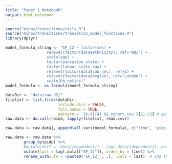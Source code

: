 ```yaml
---
title: "Paper 1 Notebook"
output: html_notebook
---
```


```r
source("minos/transitions/utils.R")
source("minos/transitions/transition_model_functions.R")
library(dplyr)
```


```r

model_formula_string <- "SF_12 ~ factor(sex) + 
                  relevel(factor(data$ethnicity), ref='WBI') + 
                  scale(age) + 
                  factor(education_state) + 
                  factor(labour_state_raw) + 
                  relevel(factor(data$job_sec), ref=1) +
                  relevel(factor(data$region), ref='London') +
                  scale(hh_netinc)"
model_formula <- as.formula(model_formula_string)

dataDir <- "data/raw_US/"
filelist <- list.files(dataDir,
                       include.dirs = FALSE,
                       full.names = TRUE,
                       pattern = '[0-9]{4}_US_cohort.csv')[21:23] # get files for 2011-2013.
raw.data <- do.call(rbind, lapply(filelist, read.csv))

raw.data <- raw.data[, append(all.vars(model_formula), c("time", 'pidp', 'weight'))]

raw.data <- raw.data %>%
        group_by(pidp) %>%
        #mutate(diff = .data[[dependent]] - lag(.data[[dependent]], order_by = time)) %>%
        mutate(last = lag(.data[["SF_12"]], order_by = time)) %>%
        rename_with(.fn = ~paste0('SF_12_', .), .cols = last)  # add the dependent as prefix to the calculated diff

```



